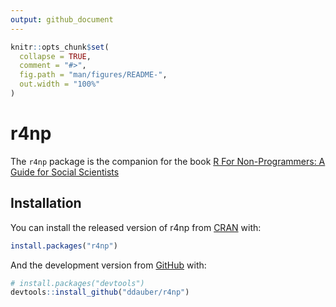 ```yaml
---
output: github_document
---
```


<!-- README.md is generated from README.Rmd. Please edit that file -->

```r
knitr::opts_chunk$set(
  collapse = TRUE,
  comment = "#>",
  fig.path = "man/figures/README-",
  out.width = "100%"
)
```

# r4np

<!-- badges: start -->

<!-- badges: end -->

The `r4np` package is the companion for the book [R For Non-Programmers: A Guide for Social Scientists](https://github.com/ddauber/R-for-Non-Programmers "R For Non-Programmers")

## Installation

You can install the released version of r4np from [CRAN](https://CRAN.R-project.org) with:

``` r
install.packages("r4np")
```

And the development version from [GitHub](https://github.com/) with:

``` r
# install.packages("devtools")
devtools::install_github("ddauber/r4np")
```
